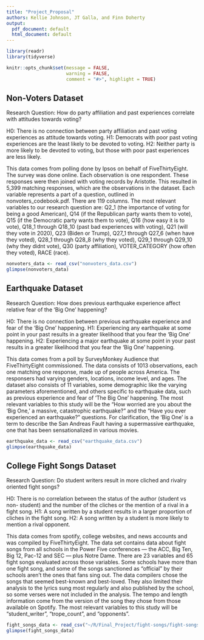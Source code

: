 ```yaml
---
title: "Project_Proposal"
authors: Kellie Johnson, JT Galla, and Finn Doherty
output:
  pdf_document: default
  html_document: default
---
```


```r
library(readr)
library(tidyverse)
```

```r
knitr::opts_chunk$set(message = FALSE, 
                      warning = FALSE, 
                      comment = "#>", highlight = TRUE)
```

## Non-Voters Dataset

Research Question: How do party affiliation and past experiences correlate with 
attitudes towards voting?

H0: There is no connection between party affiliation and past voting experiences
as attitude towards voting.
H1: Democrats with poor past voting experiences are the least likely to be 
devoted to voting.
H2: Neither party is more likely to be devoted to voting, but those with poor
past experiences are less likely.

This data comes from polling done by Ipsos on behalf of FiveThirtyEight. 
The survey was done online. Each observation is one respondent. These responses
were then joined with voting records by Aristotle. This resulted in 5,399 
matching responses, which are the observations in the dataset. Each variable 
represents a part of a question, outlined in nonvoters_codebook.pdf. There are
119 columns. The most relevant variables to our research question are: Q2_1 
(the importance of voting for being a good American), Q14 (if the Republican 
party wants them to vote), Q15 (if the Democratic party wants them to vote), Q16
(how easy it is to vote), Q18_1 through Q18_10 (past bad experiences with 
voting), Q21 (will they vote in 2020), Q23 (Biden or Trump), Q27_1 through Q27_6
(when have they voted), Q28_1 through Q28_8 (why they voted), Q29_1 through 
Q29_10 (why they didnt vote), Q30 (party affiliation), VOTER_CATEGORY (how often
they voted), RACE (race).

```r
nonvoters_data <- read_csv("nonvoters_data.csv")
glimpse(nonvoters_data)
```


## Earthquake Dataset

Research Question: How does previous earthquake experience affect relative fear
of the 'Big One' happening?

H0: There is no connection between previous earthquake experience and fear of
the 'Big One' happening.
H1: Experiencing any earthquake at some point in your past results in a greater
likelihood that you fear the 'Big One' happening.
H2: Experiencing a major earthquake at some point in your past results in a 
greater likelihood that you fear the 'Big One' happening.

This data comes from a poll by SurveyMonkey Audience that FiveThirtyEight 
commissioned. The data consists of 1013 observations, each one matching one 
response, made up of people across America. The responsers had varying genders,
locations, income level, and ages. The dataset also consists of 11 variables,
some demographic like the varying parameters aforementioned, and others specific
to earthquake data, such as previous experience and fear of 'The Big One' 
happening. The most relevant variables to this study will be the "How worried 
are you about the 'Big One,' a massive, catastrophic earthquake?" and the
"Have you ever experienced an earthquake?" questions. For clarification, the 
'Big One' is a term to describe the San Andreas Fault having a supermassive
earthquake, one that has been sensationalized in various movies. 

```r
earthquake_data <- read_csv("earthquake_data.csv")
glimpse(earthquake_data)
```

## College Fight Songs Dataset 

Research Question: Do student writers result in more cliched and rivalry
oriented fight songs?

H0: There is no correlation between the status of the author (student vs non-
student) and the number of the cliches or the mention of a rival in a fight song.
H1: A song written by a student results in a larger proportion of cliches in the 
fight song. 
H2: A song written by a student is more likely to mention a rival opponent. 

This data comes from spotify, college websites, and news accounts and was 
compiled by FiveThirtyEight. The data set contains data about fight songs from 
all schools in the Power Five conferences — the ACC, Big Ten, Big 12, Pac-12 and 
SEC — plus Notre Dame. There are 23 variables and 65 fight songs evaluated 
across those variables. Some schools have more than one fight song, and some of 
the songs sanctioned as “official” by their schools aren’t the ones that fans 
sing out. The data compilers chose the songs that seemed best-known and best-loved. 
They also limited their analysis to the lyrics sung most regularly and also 
published by the school, so some verses were not included in the analysis. The 
tempo and length information come from the version of the song they chose from 
those available on Spotify. The most relevant variables to this study will be
"student_writer", "trope_count", and "opponents". 

```r
fight_songs_data <- read_csv("~/R/Final_Project/fight-songs/fight-songs.csv")
glimpse(fight_songs_data)
```


